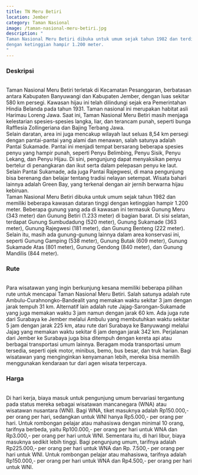 ```yaml
---
title: TN Meru Betiri
location: Jember
category: Taman Nasional
image: /taman-nasional-meru-betiri.jpg
description: "
Taman Nasional Meru Betiri dibuka untuk umum sejak tahun 1982 dan terdiri dari beberapa kawasan dataran tinggi,
dengan ketinggian hampir 1.200 meter.
"
---
```


<h3 class="text-center text-3xl font-bold">Deskripsi</h3>
<br />
Taman Nasional Meru Betiri terletak di Kecamatan Pesanggaran, berbatasan antara Kabupaten Banyuwangi dan Kabupaten
Jember, dengan luas sekitar 580 km persegi. Kawasan hijau ini telah dilindungi sejak era Pemerintahan Hindia Belanda
pada tahun 1931. Taman nasional ini merupakan habitat asli Harimau Loreng Jawa. Saat ini, Taman Nasional Meru Betiri
masih menjaga kelestarian spesies-spesies langka, liar, dan terancam punah, seperti bunga Rafflesia Zollingeriana dan
Bajing Terbang Jawa.
<br />
Selain daratan, area ini juga mencakup wilayah laut seluas 8,54 km persegi dengan pantai-pantai yang alami dan
menawan, salah satunya adalah Pantai Sukamade. Pantai ini menjadi tempat bersarang beberapa spesies penyu yang hampir
punah, seperti Penyu Belimbing, Penyu Sisik, Penyu Lekang, dan Penyu Hijau. Di sini, pengunjung dapat menyaksikan
penyu bertelur di penangkaran dan ikut serta dalam pelepasan penyu ke laut. Selain Pantai Sukamade, ada juga Pantai
Rajegwesi, di mana pengunjung bisa berenang dan belajar tentang tradisi nelayan setempat. Wisata bahari lainnya
adalah Green Bay, yang terkenal dengan air jernih berwarna hijau kebiruan.
<br />
Taman Nasional Meru Betiri dibuka untuk umum sejak tahun 1982 dan memiliki beberapa kawasan dataran tinggi dengan
ketinggian hampir 1.200 meter. Beberapa gunung yang ada di kawasan ini termasuk Gunung Meru (343 meter) dan Gunung
Betiri (1.233 meter) di bagian barat. Di sisi selatan, terdapat Gunung Sumbudadung (520 meter), Gunung Sukamade
(363 meter), Gunung Rajegwesi (181 meter), dan Gunung Benteng (222 meter). Selain itu, masih ada gunung-gunung
lainnya dalam area konservasi ini, seperti Gunung Gamping (538 meter), Gunung Butak (609 meter), Gunung Sukamade
Atas (801 meter), Gunung Gendong (840 meter), dan Gunung Mandilis (844 meter).

<br />
<h3 class="text-center text-3xl font-bold">Rute</h3>
<br />
Para wisatawan yang ingin berkunjung kesana memiliki beberapa pilihan rute untuk mencapai Taman Nasional Meru Betiri.
Salah satunya adalah rute Ambulu-Curahnongko-Bandealit yang memakan waktu sekitar 3 jam dengan jarak tempuh 31 km.
Alternatif lain adalah rute Jajag-Sarongan-Sukamade yang juga memakan waktu 3 jam namun dengan jarak 60 km. Ada juga
rute dari Surabaya ke Jember melalui Ambulu yang membutuhkan waktu sekitar 5 jam dengan jarak 225 km, atau rute dari
Surabaya ke Banyuwangi melalui Jajag yang memakan waktu sekitar 6 jam dengan jarak 342 km. Perjalanan dari Jember ke
Surabaya juga bisa ditempuh dengan kereta api atau berbagai transportasi umum lainnya. Beragam moda transportasi umum
tersedia, seperti ojek motor, minibus, bemo, bus besar, dan truk harian. Bagi wisatawan yang menginginkan kenyamanan
lebih, mereka bisa memilih menggunakan kendaraan tur dari agen wisata terpercaya.

<br />
<h3 class="text-center text-3xl font-bold">Harga</h3>
<br />
Di hari kerja, biaya masuk untuk pengunjung umum bervariasi tergantung pada status mereka sebagai wisatawan
mancanegara (WNA) atau wisatawan nusantara (WNI). Bagi WNA, tiket masuknya adalah Rp150.000,- per orang per hari,
sedangkan untuk WNI hanya Rp5.000,- per orang per hari. Untuk rombongan pelajar atau mahasiswa dengan minimal 10
orang, tarifnya berbeda, yaitu Rp100.000,- per orang per hari untuk WNA dan Rp3.000,- per orang per hari untuk
WNI. Sementara itu, di hari libur, biaya masuknya sedikit lebih tinggi. Bagi pengunjung umum, tarifnya adalah
Rp225.000,- per orang per hari untuk WNA dan Rp. 7.500,- per orang per hari untuk WNI. Untuk rombongan pelajar atau
mahasiswa, tarifnya adalah Rp150.000,- per orang per hari untuk WNA dan Rp4.500,- per orang per hari untuk WNI.